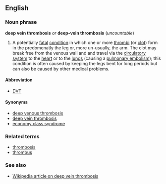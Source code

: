 ==English==
===Noun phrase===
'''deep vein thrombosis''' ''or'' '''deep-vein thrombosis''' (''uncountable'')

#A potentially [[fatal]] [[condition]] in which one or more [[thrombus|thrombi]] (or [[clot]]) form in the predomenatly the leg or, more un-usually, the arm. The clot may break free from the venous wall and and travel via the [[circulatory system]] to the [[heart]] or to the [[lungs]] (causing a [[pulmonary embolism]]); this condition is often caused by keeping the legs bent for long periods but can also be caused by other medical problems.

====Abbreviation====
*[[DVT]]

====Synonyms====
*[[deep venous thrombosis]]
*[[deep vein thrombosis]]
*[[economy class syndrome]]

===Related terms===
*[[thrombosis]]
*[[thrombus]]

===See also===
*[[en:Deep_vein_thrombosis|Wikipedia article on deep vein thrombosis]]